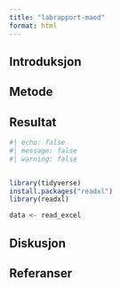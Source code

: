 ```yaml
---
title: "labrapport-maod"
format: html
---
```


## Introduksjon


## Metode


## Resultat

```r
#| echo: false
#| message: false
#| warning: false


library(tidyverse)
install.packages("readxl")
library(readxl)

data <- read_excel

```


## Diskusjon
 

## Referanser


